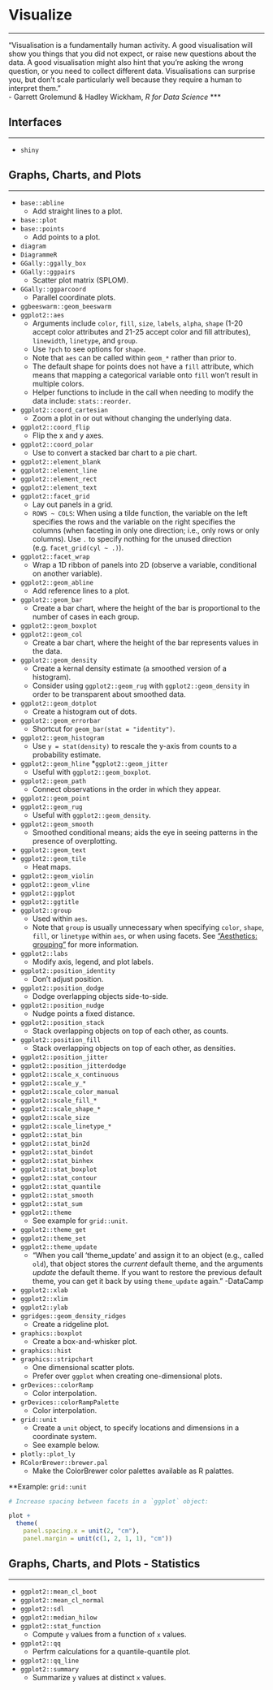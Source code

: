 # Visualize
***

"Visualisation is a fundamentally human activity. A good visualisation will show you things that you did not expect, or raise new questions about the data. A good visualisation might also hint that you're asking the wrong question, or you need to collect different data. Visualisations can surprise you, but don't scale particularly well because they require a human to interpret them."  
- Garrett Grolemund & Hadley Wickham, *R for Data Science*
***

## Interfaces
***

* `shiny`

## Graphs, Charts, and Plots
***

* `base::abline`
  * Add straight lines to a plot.
* `base::plot`
* `base::points`
  * Add points to a plot.
* `diagram`
* `DiagrammeR`
* `GGally::ggally_box`
* `GGally::ggpairs`
  * Scatter plot matrix (SPLOM).
* `GGally::ggparcoord`
  * Parallel coordinate plots.
* `ggbeeswarm::geom_beeswarm`
* `ggplot2::aes`
  * Arguments include `color`, `fill`, `size`, `labels`, `alpha`, `shape` (1-20 accept color attributes and 21-25 accept color and fill attributes), `linewidth`, `linetype`, and `group`.
  * Use `?pch` to see options for `shape`.
  * Note that `aes` can be called within `geom_*` rather than prior to.
  * The default shape for points does not have a `fill` attribute, which means that mapping a categorical variable onto `fill` won't result in multiple colors.
  * Helper functions to include in the call when needing to modify the data include: `stats::reorder`.
* `ggplot2::coord_cartesian`
  * Zoom a plot in or out without changing the underlying data.
* `ggplot2::coord_flip`
  * Flip the x and y axes.
* `ggplot2::coord_polar`
  * Use to convert a stacked bar chart to a pie chart.
* `ggplot2::element_blank`
* `ggplot2::element_line`
* `ggplot2::element_rect`
* `ggplot2::element_text`
* `ggplot2::facet_grid`
  * Lay out panels in a grid.
  * `ROWS ~ COLS`: When using a tilde function, the variable on the left specifies the rows and the variable on the right specifies the columns (when faceting in only one direction; i.e., only rows or only columns). Use `.` to specify nothing for the unused direction (e.g. `facet_grid(cyl ~ .)`).
* `ggplot2::facet_wrap`
  * Wrap a 1D ribbon of panels into 2D (observe a variable, conditional on another variable).
* `ggplot2::geom_abline`
  * Add reference lines to a plot.
* `ggplot2::geom_bar`
  * Create a bar chart, where the height of the bar is proportional to the number of cases in each group.
* `ggplot2::geom_boxplot`
* `ggplot2::geom_col`
  * Create a bar chart, where the height of the bar represents values in the data.
* `ggplot2::geom_density`
  * Create a kernal density estimate (a smoothed version of a histogram).
  *  Consider using `ggplot2::geom_rug` with `ggplot2::geom_density` in order to be transparent about smoothed data.
* `ggplot2::geom_dotplot`
  * Create a histogram out of dots.
* `ggplot2::geom_errorbar`
  * Shortcut for `geom_bar(stat = "identity")`.
* `ggplot2::geom_histogram`
  *  Use `y = stat(density)` to rescale the y-axis from counts to a probability estimate.
* `ggplot2::geom_hline`
*`ggplot2::geom_jitter`
  * Useful with `ggplot2::geom_boxplot`.
* `ggplot2::geom_path`
  * Connect observations in the order in which they appear.
* `ggplot2::geom_point`
* `ggplot2::geom_rug`
  * Useful with `ggplot2::geom_density`.
* `ggplot2::geom_smooth`
  * Smoothed conditional means; aids the eye in seeing patterns in the presence of overplotting.
* `ggplot2::geom_text`
* `ggplot2::geom_tile`
  * Heat maps.
* `ggplot2::geom_violin`
* `ggplot2::geom_vline`
* `ggplot2::ggplot`
* `ggplot2::ggtitle`
* `ggplot2::group`
  * Used within `aes`. 
  * Note that `group` is usually unnecessary when specifying `color`, `shape`, `fill`, or `linetype` within `aes`, or when using facets. See ["Aesthetics: grouping"](https://ggplot2.tidyverse.org/reference/aes_group_order.html) for more information.
* `ggplot2::labs`
  * Modify axis, legend, and plot labels.
* `ggplot2::position_identity`
  * Don't adjust position.
* `ggplot2::position_dodge`
  * Dodge overlapping objects side-to-side.
* `ggplot2::position_nudge`
  * Nudge points a fixed distance.
* `ggplot2::position_stack`
  * Stack overlapping objects on top of each other, as counts.
* `ggplot2::position_fill`
  * Stack overlapping objects on top of each other, as densities.
* `ggplot2::position_jitter`
* `ggplot2::position_jitterdodge`
* `ggplot2::scale_x_continuous`
* `ggplot2::scale_y_*`
* `ggplot2::scale_color_manual`
* `ggplot2::scale_fill_*`
* `ggplot2::scale_shape_*`
* `ggplot2::scale_size`
* `ggplot2::scale_linetype_*`
* `ggplot2::stat_bin`
* `ggplot2::stat_bin2d`
* `ggplot2::stat_bindot`
* `ggplot2::stat_binhex`
* `ggplot2::stat_boxplot`
* `ggplot2::stat_contour`
* `ggplot2::stat_quantile`
* `ggplot2::stat_smooth`
* `ggplot2::stat_sum`
* `ggplot2::theme`
  * See example for `grid::unit`.
* `ggplot2::theme_get`
* `ggplot2::theme_set`
* `ggplot2::theme_update`
  * "When you call 'theme_update' and assign it to an object (e.g., called `old`), that object stores the *current* default theme, and the arguments *update* the default theme. If you want to restore the previous default theme, you can get it back by using `theme_update` again." -DataCamp
* `ggplot2::xlab`
* `ggplot2::xlim`
* `ggplot2::ylab`
* `ggridges::geom_density_ridges`
  * Create a ridgeline plot.
* `graphics::boxplot`
  * Create a box-and-whisker plot.
* `graphics::hist`
* `graphics::stripchart`
  * One dimensional scatter plots.
  * Prefer over `ggplot` when creating one-dimensional plots.
* `grDevices::colorRamp`
  * Color interpolation.
* `grDevices::colorRampPalette`
  * Color interpolation.
* `grid::unit`
  * Create a `unit` object, to specify locations and dimensions in a coordinate system.
  * See example below.
* `plotly::plot_ly`
* `RColorBrewer::brewer.pal`
  * Make the ColorBrewer color palettes available as R palattes.
  
**Example: `grid::unit`

```r
# Increase spacing between facets in a `ggplot` object:

plot + 
  theme(
    panel.spacing.x = unit(2, "cm"),
    panel.margin = unit(c(1, 2, 1, 1), "cm"))
```

## Graphs, Charts, and Plots - Statistics
***

* `ggplot2::mean_cl_boot`
* `ggplot2::mean_cl_normal`
* `ggplot2::sdl`
* `ggplot2::median_hilow`
* `ggplot2::stat_function`
  * Compute `y` values from a function of `x` values.
* `ggplot2::qq`
  * Perfrm calculations for a quantile-quantile plot.
* `ggplot2::qq_line`
* `ggplot2::summary`
  * Summarize `y` values at distinct `x` values.